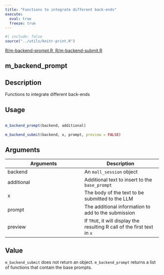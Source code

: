 ```yaml
---
title: "Functions to integrate different back-ends"
execute:
  eval: true
  freeze: true
---
```


```r
#| include: false
source("../utils/knitr-print.R")
```

[R/m-backend-prompt.R, R/m-backend-submit.R](https://github.com/edgararuiz/mall/blob/main/R/m-backend-prompt.R, R/m-backend-submit.R)

## m_backend_prompt

## Description
 Functions to integrate different back-ends 


## Usage
```r
 
m_backend_prompt(backend, additional) 
 
m_backend_submit(backend, x, prompt, preview = FALSE) 
```

## Arguments
|Arguments|Description|
|---|---|
| backend | An `mall_session` object |
| additional | Additional text to insert to the `base_prompt` |
| x | The body of the text to be submitted to the LLM |
| prompt | The additional information to add to the submission |
| preview | If `TRUE`, it will display the resulting R call of the first text in `x` |



## Value
 `m_backend_submit` does not return an object. `m_backend_prompt` returns a list of functions that contain the base prompts. 




